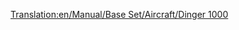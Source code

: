 [[Translation:en/Manual/Base Set/Aircraft/Dinger 1000]]

{{en/Manual/Base Set/Aircraft/Aircraft|Cost=164.062 (328,124)
|Speed=2,330 kph (1,448 MPH)
|Annual=7.059 (14,118)
|Designed=2013
|Lifespan=25
|Capacity=130 passengers & 45 bags of mail
|Description=Futuristic and Fictional. Apparently by Dinger/Fokker. Higher capacity than concorde, but not by much. Fastest and most expensive plane; for high-volume routes the bottleneck is at the airport, which in the long run favors the [[en/Manual/Base Set/Aircraft/Dinger 200]]'s larger capacity.
|Real-life=Fictional
}}